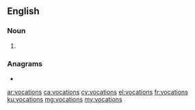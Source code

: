 ==English==

===Noun===
{{head|en|noun plural form}}

# {{plural of|vocation|lang=en}}

===Anagrams===
* {{l|en|vasotocin}}

[[ar:vocations]]
[[ca:vocations]]
[[cy:vocations]]
[[el:vocations]]
[[fr:vocations]]
[[ku:vocations]]
[[mg:vocations]]
[[my:vocations]]
